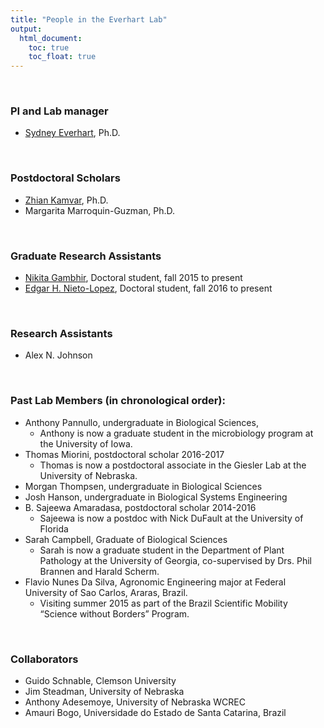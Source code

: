 ```yaml
---
title: "People in the Everhart Lab"
output:
  html_document:
    toc: true
    toc_float: true
---
```


<br>

### PI and Lab manager
- <a href="sydney-everhart.html"> Sydney Everhart</a>, Ph.D.


<br>

### Postdoctoral Scholars
- <a href="https://zkamvar.github.io/"> Zhian Kamvar</a>, Ph.D.
- Margarita Marroquin-Guzman, Ph.D.

<br>

### Graduate Research Assistants
- <a href="https://plantpathology.unl.edu/nikita-gambhir"> Nikita Gambhir</a>, Doctoral student, fall 2015 to present
- <a href="https://www.researchgate.net/profile/Edgar_Nieto_Lopez2"> Edgar H. Nieto-Lopez</a>, Doctoral student, fall 2016 to present

<br>

### Research Assistants
- Alex N. Johnson

<br>

### Past Lab Members (in chronological order):
- Anthony Pannullo, undergraduate in Biological Sciences, 
    - Anthony is now a graduate student in the microbiology program at the University of Iowa.
- Thomas Miorini, postdoctoral scholar 2016-2017
    - Thomas is now a postdoctoral associate in the Giesler Lab at the University of Nebraska.
- Morgan Thompsen, undergraduate in Biological Sciences
- Josh Hanson, undergraduate in Biological Systems Engineering
- B. Sajeewa Amaradasa, postdoctoral scholar 2014-2016
    - Sajeewa is now a postdoc with Nick DuFault at the University of Florida
- Sarah Campbell, Graduate of Biological Sciences
    - Sarah is now a graduate student in the Department of Plant Pathology at the University of Georgia, co-supervised by Drs. Phil Brannen and Harald Scherm.
- Flavio Nunes Da Silva, Agronomic Engineering major at Federal University of Sao Carlos, Araras, Brazil. 
    - Visiting summer 2015 as part of the Brazil Scientific Mobility "Science without Borders" Program.

<br>

### Collaborators
- Guido Schnable, Clemson University
- Jim Steadman, University of Nebraska
- Anthony Adesemoye, University of Nebraska WCREC
- Amauri Bogo, Universidade do Estado de Santa Catarina, Brazil